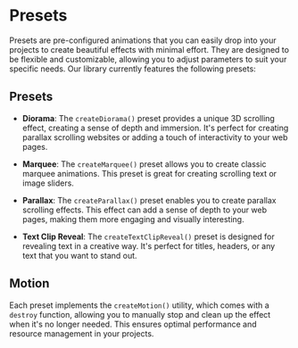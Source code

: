 # Presets

Presets are pre-configured animations that you can easily drop into your projects to create beautiful effects with minimal effort. They are designed to be flexible and customizable, allowing you to adjust parameters to suit your specific needs. Our library currently features the following presets:

## Presets

- **Diorama**: The `createDiorama()` preset provides a unique 3D scrolling effect, creating a sense of depth and immersion. It's perfect for creating parallax scrolling websites or adding a touch of interactivity to your web pages.

- **Marquee**: The `createMarquee()` preset allows you to create classic marquee animations. This preset is great for creating scrolling text or image sliders.

- **Parallax**: The `createParallax()` preset enables you to create parallax scrolling effects. This effect can add a sense of depth to your web pages, making them more engaging and visually interesting.

- **Text Clip Reveal**: The `createTextClipReveal()` preset is designed for revealing text in a creative way. It's perfect for titles, headers, or any text that you want to stand out.

## Motion

Each preset implements the `createMotion()` utility, which comes with a `destroy` function, allowing you to manually stop and clean up the effect when it's no longer needed. This ensures optimal performance and resource management in your projects.
